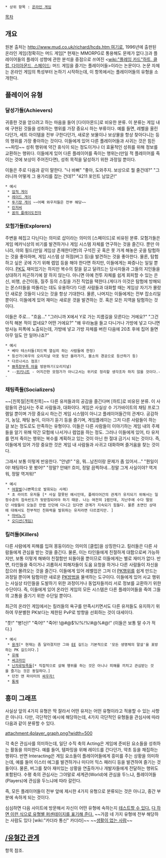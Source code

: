  * 상위 항목 : [[온라인 게임]]

[[목차]]
== 개요 ==
원본 출처는 [[http://www.mud.co.uk/richard/hcds.htm 여기]]로, 1996년에 출판된 온라인 게임(정확히는 머드 게임[* 현재는 MMORPG로 통용해도 문제가 없다.])과 플레이어들의 플레이 성향에 관한 분석을 중점으로 쓰여진 <[[wiki:"플레잉 카드"하트, 클럽, 다이아몬드, 스페이드]]: 머드 게임을 즐기는 플레이어들>이라는 논문이다. 논문 자체는 온라인 게임의 특성부터 논하기 시작하는데, 이 항목에서는 플레이어들의 유형을 소개한다.

== 플레이어 유형 ==
=== 달성가들(Achievers) ===
귀중한 것을 얻으려고 하는 마음을 들어 [다이아몬드]로 비유한 분류. 이 분류는 게임 내에 구현된 것들을 성취하는 행위를 가장 중요시 하는 부류이다. 예를 들면, 레벨을 올린다던가, 세트 아이템을 전부 구한다던가, 새로운 보물이나 보상물을 항상 찾아다니는 등의 행위를 가장 좋아하는 것이다. 이들에게 있어 다른 플레이어들과 사귀는 것은 힘든 ~~파밍~~ 성취 행위에 약간 휴식이 되는 정도이거나 더 효율적인 성취를 위해 정보를 교환하는 행위다. 이들에게 있어 다른 플레이어를 죽이는 행위는(만일 적 플레이어를 죽이는 것에 보상이 주어진다면), 성취 목적을 달성하기 위한 과정일 뿐이다. 

이들은 주로 다음과 같이 말한다.
"나 바뻐"
"좋아, 도와주지. 보상으로 뭘 줄건데?"
"그러니까 어떻게 그 용가리를 잡는 건데?"
"4211 포인트 남았군!"

 * 예시
  * [[업적 게이]]
  * [[레이드 게이]]
  * [[투기장 게이]] ~~어째 와우저들은 전부 해당~~
  * [[린저씨]]
  * [[꿈의 플레이]]도전자

=== 모험가들(Explorers) ===
주변을 헤집고 다닌다는 의미로 삽이라는 의미의 [스페이드]로 비유된 분류. 모험가들은 게임 메카닉상의 비기를 발견하거나 게임 시스템 자체를 연구하는 것을 즐긴다. 뿐만 아니라, 야외 필드(만일 게임상 존재한다면)의 구석진 곳 혹은 못 가게 해놓은 곳을 탐험하는 것을 좋아하며, 게임 시스템 상 허점(버그 등)을 발견하는 것을 좋아한다. 물론, 탐험하고 싶은 곳에 가기 위해 렙업 등을 해야 한다면 하지만, 이들에게는 짜증나는 일일 뿐이다. [[PK]]도 재미있기는 하지만 복수의 칼을 갈고 달려드는 당사자들과 그들의 지인들을 상대하기 피곤하기에 잘 하지 않는다. 아니면 아예 전투 자체를 쉽게 회피할 수 있는 은신, 비행, 순간이동, 질주 등의 스킬을 가진 직업을 택한다.(게다가 이것은 탐험에 방해되는 몬스터들을 따돌리는 데도 유용하다!) 다른 사람들과 대화할 때는 게임상 자기가 몰랐던 새로운 것들이 나오는 것을 항상 기대한다. 물론, 나머지는 이들에게는 전부 잡소리일 뿐이다. 이들에게 있어 재미는 새로운 것을 발견하는 것. 혹은 모든 지역을 탐험하는 것이다.

이들은 주로...
"흐음..."
"그러니까 X에서 Y로 가는 지름길을 모른다는 거에요?"
"그건 아직 해본 적이 없네요? 어떤 거에요?"
"왜 우라늄을 들고 다니거나 가방에 넣고 다니면 방사능 피폭에 노출되는데, 가방에 넣고 가방 자체를 버린 다음에 20초 후에 집어 들면 아무 일도 안 일어나죠?"

 * 예시
  * 베타 테스터들(피드백 열심히 하는 사람들에 한정)
  * 등산가(와우의 오리지널 아포 뒷산 올라가기, 블소의 경공으로 등산하기 등)
  * 다르나서스 점프!
  * [[월드 오브 워크래프트/더미 데이터|뾰족창부족 마을]] 방문하기(오리지널)
  * --[[위키니트]] - 어지간한 모험가가 아니고서는 위키로 정리할 생각조차 하지 않을 것이다.--

=== 채팅족들(Socializers) ===
~~[친목질|친목친목]~~
다른 유저들과의 공감을 즐긴다며 [하트]로 비유된 분류. 이 사람들의 관심사는 주로 사람들과, 대화이다. 게임은 사실상 수 기가바이트의 채팅 프로그램일 뿐이며 가장 중요시 하는건 게임 시스템이 아니고 플레이어들간의 관계다. 공감하기, 농담, 채팅 놀이, 이야기 듣기 등을 즐기며, 게임플레이는 그저 다른 사람들이 하는 걸 보는 정도로도 만족하는 유형이다. 이들은 다른 사람들이 이야기하는 게임 내의 주제들을 알기 위해 약간 모험에 나서거나 렙업을 하는 정도. 그러나 이들에게 있어, 타 유저를 먼저 죽이는 행위는 복수를 계획하고 있는 것이 아닌 한 절대 금기시 되는 것이다. 즉, 이들에게 있어 가장 중요한 것은 게임 내 사람들과 사귀고 대화하며 즐거움을 찾는 것이다.

그래서 보통 이렇게 반응한다.
"안녕!"
"응, 뭐...남친이랑 문제가 좀 있어서..."
"뭔일이야! 채팅하다 못 봤어!"
"정말? 안돼!! 흐미, 정말 끔찍하네...정말 그게 사실이야? 역겨워, 정말 역겨워!"

 * 예시
  * [[여왕벌]](나쁜쪽으로 발휘되는 사례)
  * 초 라이트 유저들 [* 사실 잘못된 예시인데, 플레이어간의 관계가 유지되기 위해서는 일정수준의 접속빈도가 뒷받침되어야 하기 때문. 나는 여전히 1렙인데, 지난주에 수다 떨었던 사람들이 오늘은 만렙 인던에 다니고 있다면 관계가 지속되기 힘들다. 물론 초면인 상대에 대해서도 천부적인 친화력을 발휘하는 유저라면 다르겠지만. ]
  * [[마비노기]]
  * [[오디션(게임)]]

=== 킬러들(Killers) ===
다른 사람에게 피해를 입혀 몽둥이라는 의미의 [클럽]을 상징한다고. 킬러들은 다른 사람들에게 관심을 받는 것을 즐긴다. 물론, 이는 타인들에게 친절하게 대함으로써 가능하지만, 보통 이렇게 해봐야 친절함만 되돌아올 뿐이므로 이들에게는 별로 재미가 없다. 반면, 타인들을 죽이거나 괴롭혀서 피해자들이 도움 요청을 하거나 다른 사람들이 자신을 잡으러 몰려오는 것을 즐긴다. 이들에게 있어 레벨업은 그저 더 [[PK]]행위를 쉽게 만드는 과정일 뿐이며 탐험이란 새로운 [[PK]]방법을 물색하는 도구이다. 이들에게 있어 사교 행위는 사실상 타인들을 도발하기 위한 과정이거나 동업자들끼리 서로 정보를 교환하기 위한 수단이다. 즉, 이들에게 있어 온라인 게임의 모든 시스템은 다른 플레이어들을 죽여 그들의 고통을 즐기기 위한 수단일 뿐이다.

최근의 온라인 게임에서는 킬러들의 욕구를 만족시키면서도 다른 유저들도 유지하기 위하여 무분별한 PK보다는 제한된 PvP로 방향을 선회하는 것이 대세이다.

"풋!"
"병1신!"
"죽어!"
"죽어! !@#@$%!%!%!#@%#@!"
(이들은 보통 말 수가 적다.)

 * 예시
  * [[용개]][* 현재는 좀 달라졌지만 그와 [[EE]] 길드는 기본적으로 '모든 생명체의 말살'을 표방하는 PK 길드이다.]
  * [[유해]]
  * [[써크라인]]
  * [[닌자]]루팅족들[* 직접적으로 살해 행위를 하는 것은 아니나 피해를 끼치고 관심받는 것을 즐기는 것은 동일하다.]
  * 던전 앤 파이터의 [[싸우자!]]
  * [[통제]]
== 흥미 그래프 ==
사실상 앞의 4가지 유형은 딱 잘라서 어떤 유저는 어떤 유형이라고 적용할 수 있는 사항은 아니다. 다만, 극단적인 예시에 해당하는데, 4가지 극단적인 유형들을 관심사에 따라 다음과 같이 분류할 수 있다.

attachment:4player_graph.png?width=500

각 축은 관심사를 의미하는데, 일단 수직 축의 Acting은 게임에 준비된 요소들을 성취하는 활동을 의미한다. 예를 들어, 템파밍을 위해 레이드를 간다던가, 약초 등을 채집하는 행위다. 반면 Interacting은 게임 요소들이 플레이어들에게 흥미를 주는 상황을 의미하는데, 예를 들어 이스터 에그를 발견하거나 미디어 믹스 패러디 등을 발견하여 즐기는 것들이다. 물론, 버그를 찾아 재미있는 상황을 연출하거나 개발자들에게 전달하는 행위도 포함된다. 수평 축의 관심사는 그야말로 세계관(World)에 관심을 두느냐, 플레이어들(Players)에 관심을 두느냐에 따라 갈린다.

즉, 모든 플레이어들이 전부 앞에 제시한 4가지 유형으로 분류되는 것은 아니고, 중간 부분에 속하게 되는 것이다.

심심하면 다음 사이트에 방문해서 자신이 어떤 유형에 속하는지 [http://www.gamerdna.com/quizzes/bartle-test-of-gamer-psychology 테스트할 수 있다.] [http://sig.gamerdna.com/quizzes/BARTL/Wikikomori.png 다 하면 이런 식으로 유형별 퍼센테이지를 표기해 준다.]
~~가끔 네 가지 유형에 전부 해당하는 사람도 있다 [wiki:"카더라 통신" 카더라]~~ ~~[[생활이 없는 사람]]~~

== [[/유형간 관계]] ==
항목 참조.
